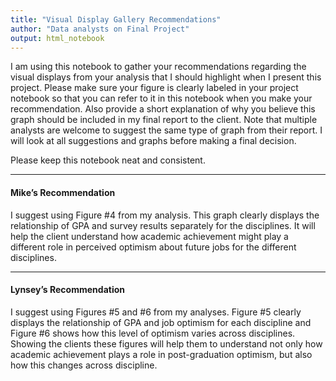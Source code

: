 ---
title: "Visual Display Gallery Recommendations"
author: "Data analysts on Final Project"
output: html_notebook
---

I am using this notebook to gather your recommendations regarding the visual 
displays from your analysis that I should highlight when I present this 
project. Please make sure your figure is clearly labeled in your project
notebook so that you can refer to it in this notebook when you make your
recommendation. Also provide a short explanation of why you believe this
graph should be included in my final report to the client. Note that multiple
analysts are welcome to suggest the same type of graph from their report. 
I will look at all suggestions and graphs before making a final decision.

Please keep this notebook neat and consistent.

***

#### Mike's Recommendation

I suggest using Figure #4 from my analysis. This graph clearly displays the
relationship of GPA and survey results separately for the disciplines. It 
will help the client understand how academic achievement might play a
different role in perceived optimism about future jobs for the different
disciplines.

***

#### Lynsey's Recommendation

I suggest using Figures #5 and #6 from my analyses. Figure #5 clearly displays
the relationship of GPA and job optimism for each discipline and Figure #6 
shows how this level of optimism varies across disciplines. Showing the clients 
these figures will help them to understand not only how academic achievement 
plays a role in post-graduation optimism, but also how this changes across 
discipline.
